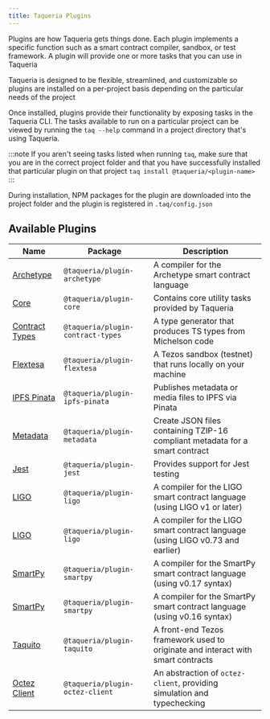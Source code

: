 ```yaml
---
title: Taqueria Plugins
---
```


Plugins are how Taqueria gets things done. Each plugin implements a specific function such as a smart contract compiler, sandbox, or test framework. A plugin will provide one or more tasks that you can use in Taqueria

Taqueria is designed to be flexible, streamlined, and customizable so plugins are installed on a per-project basis depending on the particular needs of the project

Once installed, plugins provide their functionality by exposing tasks in the Taqueria CLI. The tasks available to run on a particular project can be viewed by running the `taq --help` command in a project directory that's using Taqueria. 

:::note
If you aren't seeing tasks listed when running `taq`, make sure that you are in the correct project folder and that you have successfully installed that particular plugin on that project `taq install @taqueria/<plugin-name>`
:::

During installation, NPM packages for the plugin are downloaded into the project folder and the plugin is registered in `.taq/config.json`

## Available Plugins

| Name                                                   |  Package                   |  Description                                                                           |
|--------------------------------------------------------|-----------------------------------|---------------------------------------------------------------------------------|
| [Archetype](/docs/plugins/plugin-archetype/)           | `@taqueria/plugin-archetype`      | A compiler for the Archetype smart contract language                            |
| [Core](/docs/plugins/plugin-core/)                     | `@taqueria/plugin-core`           | Contains core utility tasks provided by Taqueria                                |
| [Contract Types](/docs/plugins/plugin-contract-types/) | `@taqueria/plugin-contract-types` | A type generator that produces TS types from Michelson code                     |
| [Flextesa](/docs/plugins/plugin-flextesa/)             | `@taqueria/plugin-flextesa`       | A Tezos sandbox (testnet) that runs locally on your machine                     | 
| [IPFS Pinata](/docs/plugins/plugin-ipfs-pinata/)       | `@taqueria/plugin-ipfs-pinata`    | Publishes metadata or media files to IPFS via Pinata                            |
| [Metadata](/docs/plugins/plugin-metadata/)             | `@taqueria/plugin-metadata`       | Create JSON files containing TZIP-16 compliant metadata for a smart contract    |
| [Jest](/docs/plugins/plugin-jest/)                     | `@taqueria/plugin-jest`           | Provides support for Jest testing                                               |
| [LIGO](/docs/plugins/plugin-ligo/)                     | `@taqueria/plugin-ligo`           | A compiler for the LIGO smart contract language (using LIGO v1 or later)        |
| [LIGO](/docs/plugins/plugin-ligo-legacy/)              | `@taqueria/plugin-ligo`           | A compiler for the LIGO smart contract language (using LIGO v0.73 and earlier)  |
| [SmartPy](/docs/plugins/plugin-smartpy/)               | `@taqueria/plugin-smartpy`        | A compiler for the SmartPy smart contract language (using v0.17 syntax)         |
| [SmartPy](/docs/plugins/plugin-smartpy/)               | `@taqueria/plugin-smartpy`        | A compiler for the SmartPy smart contract language (using v0.16 syntax)         |
| [Taquito](/docs/plugins/plugin-taquito/)               | `@taqueria/plugin-taquito`        | A front-end Tezos framework used to originate and interact with smart contracts |
| [Octez Client](/docs/plugins/plugin-octez-client/)     | `@taqueria/plugin-octez-client`   | An abstraction of `octez-client`, providing simulation and typechecking         |

